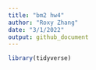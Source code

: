 ```yaml
---
title: "bm2 hw4"
author: "Roxy Zhang"
date: "3/1/2022"
output: github_document
---
```


```r
library(tidyverse)
```


